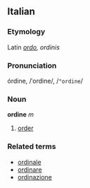 ==Italian==
===Etymology===
Latin ''[[ordo]], ordinis''
===Pronunciation===
órdine, /ˈordine/, /<tt>"ordine</tt>/
===Noun===
'''ordine''' ''m''

# [[order]]

===Related terms===
*[[ordinale]]
*[[ordinare]]
*[[ordinazione]]